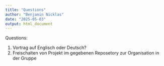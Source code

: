 ```yaml
---
title: "Questions"
author: "Benjamin Nicklas"
date: "2025-05-03"
output: html_document
---
```

Questions:

1. Vortrag auf Englisch oder Deutsch?
2. Freischalten von Projekt im gegebenen Reposetory zur Organisation in der Gruppe